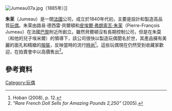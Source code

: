 [[File:Jumeau07a.jpg|thumb]]（1885年）]]

'''朱茉'''（Jumeau）是一間[[法國|法國]]公司，成立於1840年代初，主要是設計和製造高品質[[玩偶|玩偶]]。朱茉由路易·德西雷·貝爾頓和[[皮埃爾·弗朗索瓦·朱茉|皮埃爾·弗朗索瓦·朱茉]]（Pierre-François Jumeau）在法國[[巴黎|巴黎]]附近所創立。雖然貝爾頓沒有長期控制公司，但是在朱莫（和他的兒子埃米爾）的領導下，該公司很快以製造玩偶聞名於世，其產品擁有美麗的面孔和精緻的[[服裝|服裝]]，反映當時的流行[[時尚|時尚]]<ref name="Hoban2008">Hoban (2008), p. 12.</ref>。這些玩偶現在仍然受到收藏家歡迎，在拍賣會中以高價售出<ref name="2500pounds">''"Rare French Doll Sells for Amazing Pounds 2,250"'' (2005).</ref>。

== 參考資料 ==
{{reflist}}

[[Category:玩偶|Category:玩偶]]